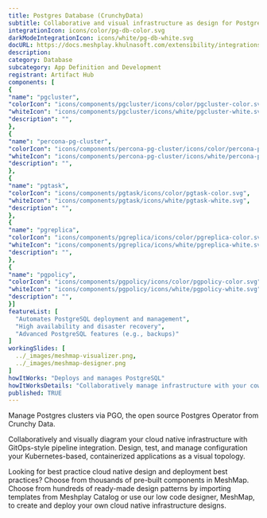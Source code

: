 ```yaml
---
title: Postgres Database (CrunchyData)
subtitle: Collaborative and visual infrastructure as design for Postgres Database (CrunchyData)
integrationIcon: icons/color/pg-db-color.svg
darkModeIntegrationIcon: icons/white/pg-db-white.svg
docURL: https://docs.meshplay.khulnasoft.com/extensibility/integrations/pg-db
description: 
category: Database
subcategory: App Definition and Development
registrant: Artifact Hub
components: [
{
"name": "pgcluster",
"colorIcon": "icons/components/pgcluster/icons/color/pgcluster-color.svg",
"whiteIcon": "icons/components/pgcluster/icons/white/pgcluster-white.svg",
"description": "",
},
{
"name": "percona-pg-cluster",
"colorIcon": "icons/components/percona-pg-cluster/icons/color/percona-pg-cluster-color.svg",
"whiteIcon": "icons/components/percona-pg-cluster/icons/white/percona-pg-cluster-white.svg",
"description": "",
},
{
"name": "pgtask",
"colorIcon": "icons/components/pgtask/icons/color/pgtask-color.svg",
"whiteIcon": "icons/components/pgtask/icons/white/pgtask-white.svg",
"description": "",
},
{
"name": "pgreplica",
"colorIcon": "icons/components/pgreplica/icons/color/pgreplica-color.svg",
"whiteIcon": "icons/components/pgreplica/icons/white/pgreplica-white.svg",
"description": "",
},
{
"name": "pgpolicy",
"colorIcon": "icons/components/pgpolicy/icons/color/pgpolicy-color.svg",
"whiteIcon": "icons/components/pgpolicy/icons/white/pgpolicy-white.svg",
"description": "",
}]
featureList: [
  "Automates PostgreSQL deployment and management",
  "High availability and disaster recovery",
  "Advanced PostgreSQL features (e.g., backups)"
]
workingSlides: [
  ../_images/meshmap-visualizer.png,
  ../_images/meshmap-designer.png
]
howItWorks: "Deploys and manages PostgreSQL"
howItWorksDetails: "Collaboratively manage infrastructure with your coworkers synchronously sharing the same designs."
published: TRUE
---
```

<p>
Manage Postgres clusters via PGO, the open source Postgres Operator from Crunchy Data.
</p>
<p>
    Collaboratively and visually diagram your cloud native infrastructure with GitOps-style pipeline integration. Design, test, and manage configuration your Kubernetes-based, containerized applications as a visual topology.
</p>
<p>
    Looking for best practice cloud native design and deployment best practices? Choose from thousands of pre-built components in MeshMap. Choose from hundreds of ready-made design patterns by importing templates from Meshplay Catalog or use our low code designer, MeshMap, to create and deploy your own cloud native infrastructure designs.
</p>
